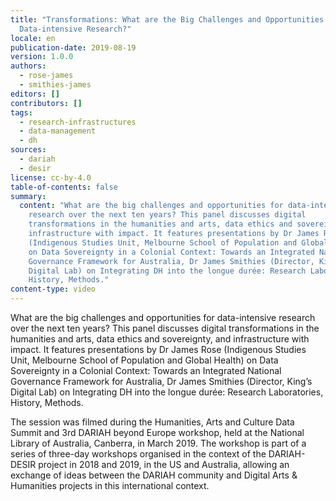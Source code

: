 ```yaml
---
title: "Transformations: What are the Big Challenges and Opportunities for
  Data-intensive Research?"
locale: en
publication-date: 2019-08-19
version: 1.0.0
authors:
  - rose-james
  - smithies-james
editors: []
contributors: []
tags:
  - research-infrastructures
  - data-management
  - dh
sources:
  - dariah
  - desir
license: cc-by-4.0
table-of-contents: false
summary:
  content: "What are the big challenges and opportunities for data-intensive
    research over the next ten years? This panel discusses digital
    transformations in the humanities and arts, data ethics and sovereignty, and
    infrastructure with impact. It features presentations by Dr James Rose
    (Indigenous Studies Unit, Melbourne School of Population and Global Health)
    on Data Sovereignty in a Colonial Context: Towards an Integrated National
    Governance Framework for Australia, Dr James Smithies (Director, King's
    Digital Lab) on Integrating DH into the longue durée: Research Laboratories,
    History, Methods."
content-type: video
---
```

What are the big challenges and opportunities for data-intensive research over the next ten years? This panel discusses digital transformations in the humanities and arts, data ethics and sovereignty, and infrastructure with impact. It features presentations by Dr James Rose (Indigenous Studies Unit, Melbourne School of Population and Global Health) on Data Sovereignty in a Colonial Context: Towards an Integrated National Governance Framework for Australia, Dr James Smithies (Director, King’s Digital Lab) on Integrating DH into the longue durée: Research Laboratories, History, Methods.

The session was filmed during the Humanities, Arts and Culture Data Summit and 3rd DARIAH beyond Europe workshop, held at the National Library of Australia, Canberra, in March 2019. The workshop is part of a series of three-day workshops organised in the context of the DARIAH-DESIR project in 2018 and 2019, in the US and Australia, allowing an exchange of ideas between the DARIAH community and Digital Arts & Humanities projects in this international context.

<VideoCard provider="youtube" id="7f1VZbEOr44" title="Transformations" image="/assets/content/assets/en/resources/hosted/transformations-what-are-the-big-challenges-and-opportunities-for-data-intensive-research/transformations-png" subtitle="What are the Big Challenges and Opportunities for Data-intensive Research?" />
